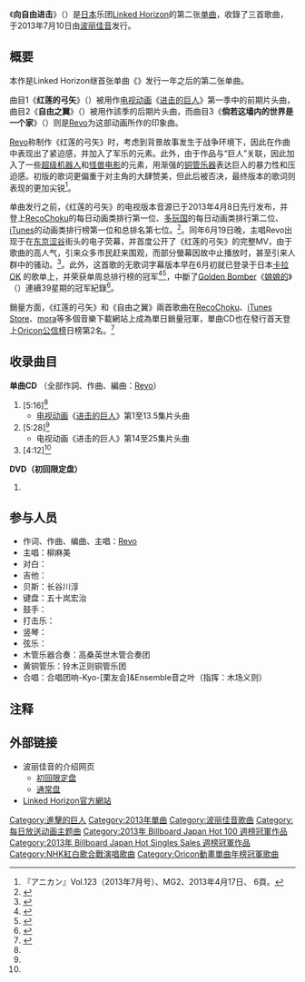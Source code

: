 {{Infobox Single
| Name            = 向自由进击<br/>（{{lang|ja|自由への進撃}}）
| Artist          = [[Linked_Horizon|Linked Horizon]]
| Album           = 
| A-side          = {{lang|ja|紅蓮の弓矢}}<br/>{{lang|ja|自由の翼}}<br/>{{lang|ja|もしこの壁の中が一軒の家だとしたら}}
| B-side          = 
| Cover           = 自由への進撃.jpg
| Released        = 2013年7月10日
| Format          = [[单曲|单曲]]
| Recorded        =
| Genre           = [[J-POP|J-POP]]、[[动画歌曲|动画歌曲]]
| Length          = 14分57秒<ref name="tower">{{Cite web|date=|url=http://tower.jp/item/3240721|title=<span lang="ja">自由への進撃 ［CD+DVD］＜初回限定盤＞</span>|work=|author=|publisher=[[TOWER_RECORDS|TOWER RECORDS]]|accessdate=2013-07-05|archive-date=2020-10-24|archive-url=https://web.archive.org/web/20201024060723/https://tower.jp/item/3240721|dead-url=no}}</ref>
| Label           = [[波丽佳音|波丽佳音]]
| Writer          = [[Revo|Revo]]
| Producer        =
| Certification   =
| Chart position  = *週榜第2名（[[Oricon|Oricon]]）
*日榜第1名（Oricon）
*第1名（Billboard Japan Hot 100）
*第1名（Billboard Japan Hot Singles Sales）
*第1名（Billboard Japan Hot Animation）
| Last single     = {{link-ja|卢森达克小纪行|ルクセンダルク小紀行}}<br/>（2012年）
| This single     = '''向自由进击'''<br/>（2013年）
| Next single     = [[向樂園進擊|向樂園進擊]]<br/>（2018年）
| Misc = 
}}

《'''向自由进击'''》（{{lang-ja|自由への進撃}}）是[[日本|日本]]乐团[[Linked_Horizon|Linked Horizon]]的第二张[[单曲|单曲]]，收錄了三首歌曲，于2013年7月10日由[[波丽佳音|波丽佳音]]发行。

== 概要 ==
本作是Linked Horizon继首张单曲《{{link-ja|卢森达克小纪行|ルクセンダルク小紀行}}》发行一年之后的第二张单曲。

曲目1《'''红莲的弓矢'''》（{{lang|ja|紅蓮の弓矢}}）被用作[[电视动画|电视动画]]《[[進擊的巨人_(動畫)|进击的巨人]]》第一季中的前期片头曲，曲目2《'''自由之翼'''》（{{lang|ja|自由の翼}}）被用作該季的后期片头曲，而曲目3《'''倘若这墙内的世界是一个家'''》（{{lang|ja|もしこの壁の中が一軒の家だとしたら}}）则是[[Revo|Revo]]为这部动画所作的印象曲。

[[Revo|Revo]]称制作《红莲的弓矢》时，考虑到背景故事发生于战争环境下，因此在作曲中表现出了紧迫感，并加入了军乐的元素。此外，由于作品与“巨人”关联，因此加入了一些[[超级机器人|超级机器人]]和[[怪兽电影|怪兽电影]]的元素，用渐强的[[铜管乐器|铜管乐器]]表达巨人的暴力性和压迫感。初版的歌词更偏重于对主角的大肆赞美，但此后被否决，最终版本的歌词则表现的更加尖锐<ref name="ani"><span lang="ja">『アニカン』Vol.123（2013年7月号）、MG2、2013年4月17日、 6頁。</span></ref>。

单曲发行之前，《红莲的弓矢》的电视版本音源已于2013年4月8日先行发布，并登上[[RecoChoku|RecoChoku]]的每日动画类排行第一位、[[多玩国|多玩国]]的每日动画类排行第二位、[[iTunes|iTunes]]的动画类排行榜第一位和总排名第七位。<ref>{{Cite web|date=2013-04-10|url=http://www.cdjournal.com/main/news/linked-horizon/51111|title=<span lang="ja">TVアニメ『進撃の巨人』OP主題歌「紅蓮の弓矢」が配信デイリー1位！</span>|work=CDJournal.com|publisher=音楽出版社|accessdate=2013-05-12|archive-date=2020-08-06|archive-url=https://web.archive.org/web/20200806130534/https://www.cdjournal.com/main/news/linked-horizon/51111|dead-url=no}}</ref>。同年6月19日晚，主唱Revo出现于在[[东京|东京]][[涩谷|涩谷]]街头的电子荧幕，并首度公开了《红莲的弓矢》的完整MV，由于歌曲的高人气，引来众多市民赶来围观，而部分螢幕因故中止播放时，甚至引来人群中的骚动。<ref>{{Cite web|date=2013-06-20|url=http://www.j-cast.com/2013/06/20177730.html?p=all|title=<span lang="ja">「進撃の巨人」OPが渋谷モニタージャック　ファン殺到、一部「上映中止」も</span>|publisher=J-CAST|accessdate=2013-06-30|archive-date=2019-05-18|archive-url=https://web.archive.org/web/20190518075623/https://www.j-cast.com/2013/06/20177730.html?p=all|dead-url=no}}</ref>。此外，这首歌的无歌词字幕版本早在6月初就已登录于日本[[卡拉OK|卡拉OK]] {{link-en|JOYSOUND|JOYSOUND}}的歌单上，并荣获单周总排行榜的冠军<ref>{{Cite web|date=2013-06-10|url=http://www.animate.tv/news/details.php?id=1370850347|title=<span lang="ja">『進撃の巨人』OPテーマ「紅蓮の弓矢(TVサイズver.)」が、JOYSOUND総合ランキングで初登場1位を獲得！</span>|publisher=animate.tv/Frontier Works Inc.|accessdate=2013-07-04|archive-date=2016-03-04|archive-url=https://web.archive.org/web/20160304102346/http://www.animate.tv/news/details.php?id=1370850347|dead-url=no}}</ref><ref>{{Cite web|date=2013-07-04|url=http://joysound.com/ex/ranking/karaoke/total/weekly.htm|title=<span lang="ja">JOYSOUND.com カラオケランキング > ランキング > 総合ランキング > 週間ランキング</span>|work=JOYSOUND.com|publisher=XING INC.|accessdate=2013-07-04|archive-url=https://web.archive.org/web/20130630105615/http://joysound.com/ex/ranking/karaoke/total/weekly.htm|archive-date=2013-06-30|dead-url=yes}}</ref>，中斷了[[Golden_Bomber|Golden Bomber]]《[[娘娘的|娘娘的]]》（{{lang|ja|女々しくて}}）連續39星期的冠军紀錄<ref>{{Cite web |date=2013-07-11 |url=http://www.cdjournal.com/main/news/linked-horizon/52942 |title=<span lang="ja">『進撃の巨人』OP曲収録、Linked Horizon「自由への進撃」がチャート席巻</span> |work=CDJournal.com |publisher=音楽出版社 |accessdate=2013-07-11 |archive-date=2020-08-06 |archive-url=https://web.archive.org/web/20200806134951/https://www.cdjournal.com/main/news/linked-horizon/52942 |dead-url=no }}</ref>。

銷量方面，《红莲的弓矢》和《自由之翼》兩首歌曲在[[RecoChoku|RecoChoku]]、[[iTunes_Store|iTunes Store]]、[[mora|mora]]等多個音樂下載網站上成為單日銷量冠軍，單曲CD也在發行首天登上[[Oricon公信榜|Oricon公信榜]]日榜第2名。<ref>{{Cite web|date=2013-07-11|url=http://jp.ibtimes.com/articles/46486/20130711/441282.htm|title=<span lang="ja">「進撃の巨人」は音楽も快進撃、オープニング「紅蓮の弓矢」「自由の翼」が大好評</span>|work=|publisher=IBTimes|accessdate=2013-07-11|archive-date=2013-07-15|archive-url=https://web.archive.org/web/20130715072136/http://jp.ibtimes.com/articles/46486/20130711/441282.htm|dead-url=yes}}</ref>

== 收录曲目 ==
'''单曲CD'''
（全部作詞、作曲、編曲：[[Revo|Revo]]）
# '''{{lang|ja|紅蓮の弓矢}}''' [5:16]<ref name="tower"/>
#* [[电视动画|电视动画]]《[[进击的巨人|进击的巨人]]》第1至13.5集片头曲
# '''{{lang|ja|自由の翼}}''' [5:28]<ref name="tower"/>
#* 电视动画《进击的巨人》第14至25集片头曲
# '''{{lang|ja|もしこの壁の中が一軒の家だとしたら}}''' [4:12]<ref name="tower"/>

'''DVD（初回限定盘）'''
# {{lang|ja|紅蓮の弓矢 -Music Video-}}

== 参与人员 ==
* 作词、作曲、编曲、主唱：[[Revo|Revo]]
* 主唱：柳麻美
* 对白：{{link-ja|Sascha|Sascha}}
* 吉他：{{link-ja|结城雅彦|結城雅彦|YUKI}}
* 贝斯：长谷川淳
* 键盘：五十岚宏治
* 鼓手：{{link-ja|淳士|淳士}}
* 打击乐：{{link-ja|三泽魔太郎|三沢またろう}}
* 竖琴：{{link-ja|朝川朋之|朝川朋之}}
* 弦乐：{{link-ja|落合彻也|落合徹也|弦一彻弦乐组}}
* 木管乐器合奏：高桑英世木管合奏团
* 黄铜管乐：铃木正则铜管乐团
* 合唱：合唱团响-Kyo-[栗友会]&Ensemble音之叶（指挥：木场义则）

== 注释 ==
{{Reflist|2}}

== 外部链接 ==
* 波丽佳音的介绍网页{{ja icon}}
** [https://web.archive.org/web/20130806024945/http://hp.ponycanyon.co.jp/pchp/cgi-bin/PCHPM.pl?TRGID=PCHP_SKH_1010&CMD=DSP&DSP_SKHBNG=201300000081&DSP_SKHKETSEQ=001 初回限定盘]
** [https://web.archive.org/web/20130716034653/http://hp.ponycanyon.co.jp/pchp/cgi-bin/PCHPM.pl?TRGID=PCHP_SKH_1010&CMD=DSP&DSP_SKHBNG=201300000081&DSP_SKHKETSEQ=002 通常盘]
* [http://shingeki.linked-horizon.com/index.html Linked Horizon官方網站]{{Wayback|url=http://shingeki.linked-horizon.com/index.html |date=20190921095203 }}{{ja icon}}

{{进击的巨人}}
{{Billboard JAPAN Hot 100 週榜冠軍 (2013年)|2013年7月22日}}
{{Billboard JAPAN Hot Singles Sales 週榜冠軍 (2013年)|2013年7月22日}}
{{Oricon動畫單曲年榜冠軍 (2010年代)}}

{{DEFAULTSORT:Jiyuu e no Shingeki}}
[[Category:進擊的巨人|Category:進擊的巨人]]
[[Category:2013年單曲|Category:2013年單曲]]
[[Category:波丽佳音歌曲|Category:波丽佳音歌曲]]
[[Category:每日放送动画主题曲|Category:每日放送动画主题曲]]
[[Category:2013年_Billboard_Japan_Hot_100_週榜冠軍作品|Category:2013年 Billboard Japan Hot 100 週榜冠軍作品]]
[[Category:2013年_Billboard_Japan_Hot_Singles_Sales_週榜冠軍作品|Category:2013年 Billboard Japan Hot Singles Sales 週榜冠軍作品]]
[[Category:NHK紅白歌合戰演唱歌曲|Category:NHK紅白歌合戰演唱歌曲]]
[[Category:Oricon動畫單曲年榜冠軍歌曲|Category:Oricon動畫單曲年榜冠軍歌曲]]